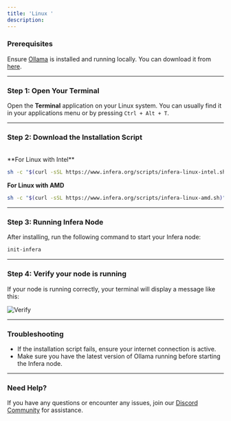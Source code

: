 ```yaml
---
title: 'Linux '
description: 
---
```


### Prerequisites
Ensure [Ollama](https://ollama.com/) is installed and running locally. You can download it from [here](https://ollama.com/download).

---
### Step 1: Open Your Terminal

Open the **Terminal** application on your Linux system. You can usually find it in your applications menu or by pressing `Ctrl + Alt + T`.

---

### Step 2: Download the Installation Script
<br />
**For Linux with Intel** 

```bash
sh -c "$(curl -sSL https://www.infera.org/scripts/infera-linux-intel.sh)"
```

**For Linux with AMD** 

```bash
sh -c "$(curl -sSL https://www.infera.org/scripts/infera-linux-amd.sh)"
```

---

### Step 3: Running Infera Node

After installing, run the following command to start your Infera node:
```bash
init-infera
```

---

### Step 4: Verify your node is running

If your node is running correctly, your terminal will display a message like this:

![Verify](/images/verify.png)

---

### Troubleshooting

- If the installation script fails, ensure your internet connection is active.
- Make sure you have the latest version of Ollama running before starting the Infera node.

---

### Need Help?

If you have any questions or encounter any issues, join our [Discord Community](https://discord.com/invite/infera) for assistance.